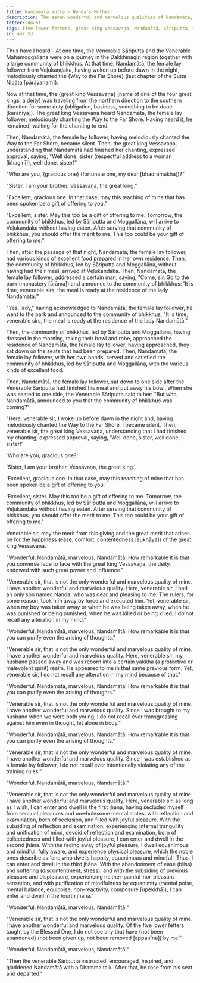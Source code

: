 ```yaml
---
title: Nandamātā sutta - Nanda's Mother
description: The seven wonderful and marvelous qualities of Nandamātā, a female lay follower.
fetter: doubt
tags: five lower fetters, great king Vessavaṇa, Nandamātā, Sāriputta, Moggallāna, jhana, an, an7
id: an7.53
---
```


Thus have I heard - At one time, the Venerable Sāriputta and the Venerable Mahāmoggallāna were on a journey in the Dakkhināgiri region together with a large community of bhikkhus. At that time, Nandamātā, the female lay follower from Veḷukaṇḍaka, having woken up before dawn in the night, melodiously chanted the \{Way to the Far Shore} (last chapter of the Sutta Nipāta [pārāyanaṁ]).

Now at that time, the \{great king Vessavaṇa} (name of one of the four great kings, a deity) was traveling from the northern direction to the southern direction for some duty (obligation, business, something to be done [karaṇīya]). The great king Vessavaṇa heard Nandamātā, the female lay follower, melodiously chanting the Way to the Far Shore. Having heard it, he remained, waiting for the chanting to end.

Then, Nandamātā, the female lay follower, having melodiously chanted the Way to the Far Shore, became silent. Then, the great king Vessavaṇa, understanding that Nandamātā had finished her chanting, expressed approval, saying, "Well done, sister (respectful address to a woman [bhaginī]), well done, sister!"

"Who are you, \{gracious one} (fortunate one, my dear [bhadramukhā])?"

"Sister, I am your brother, Vessavaṇa, the great king."

"Excellent, gracious one. In that case, may this teaching of mine that has been spoken be a gift of offering to you."

"Excellent, sister. May this too be a gift of offering to me. Tomorrow, the community of bhikkhus, led by Sāriputta and Moggallāna, will arrive to Veḷukaṇḍaka without having eaten. After serving that community of bhikkhus, you should offer the merit to me. This too could be your gift of offering to me."

Then, after the passage of that night, Nandamātā, the female lay follower, had various kinds of excellent food prepared in her own residence. Then, the community of bhikkhus, led by Sāriputta and Moggallāna, without having had their meal, arrived at Veḷukaṇḍaka. Then, Nandamātā, the female lay follower, addressed a certain man, saying, "Come, sir. Go to the park (monastery [ārāma]) and announce to the community of bhikkhus: 'It is time, venerable sirs, the meal is ready at the residence of the lady Nandamātā.'"

"Yes, lady," having acknowledged to Nandamātā, the female lay follower, he went to the park and announced to the community of bhikkhus, "It is time, venerable sirs, the meal is ready at the residence of the lady Nandamātā."

Then, the community of bhikkhus, led by Sāriputta and Moggallāna, having dressed in the morning, taking their bowl and robe, approached the residence of Nandamātā, the female lay follower; having approached, they sat down on the seats that had been prepared. Then, Nandamātā, the female lay follower, with her own hands, served and satisfied the community of bhikkhus, led by Sāriputta and Moggallāna, with the various kinds of excellent food.

Then, Nandamātā, the female lay follower, sat down to one side after the Venerable Sāriputta had finished his meal and put away his bowl. When she was seated to one side, the Venerable Sāriputta said to her: "But who, Nandamātā, announced to you that the community of bhikkhus was coming?"

"Here, venerable sir, I woke up before dawn in the night and, having melodiously chanted the Way to the Far Shore, I became silent. Then, venerable sir, the great king Vessavaṇa, understanding that I had finished my chanting, expressed approval, saying, 'Well done, sister, well done, sister!'

'Who are you, gracious one?'

'Sister, I am your brother, Vessavaṇa, the great king.'

'Excellent, gracious one. In that case, may this teaching of mine that has been spoken be a gift of offering to you.'

'Excellent, sister. May this too be a gift of offering to me. Tomorrow, the community of bhikkhus, led by Sāriputta and Moggallāna, will arrive to Veḷukaṇḍaka without having eaten. After serving that community of bhikkhus, you should offer the merit to me. This too could be your gift of offering to me.'

Venerable sir, may the merit from this giving and the great merit that arises be for the happiness (ease, comfort, contentedness [sukhāya]) of the great king Vessavaṇa.

"Wonderful, Nandamātā, marvelous, Nandamātā! How remarkable it is that you converse face to face with the great king Vessavaṇa, the deity, endowed with such great power and influence."

"Venerable sir, that is not the only wonderful and marvelous quality of mine. I have another wonderful and marvelous quality. Here, venerable sir, I had an only son named Nanda, who was dear and pleasing to me. The rulers, for some reason, took him away by force and executed him. Yet, venerable sir, when my boy was taken away or when he was being taken away, when he was punished or being punished, when he was killed or being killed, I do not recall any alteration in my mind."

"Wonderful, Nandamātā, marvelous, Nandamātā! How remarkable it is that you can purify even the arising of thoughts."

"Venerable sir, that is not the only wonderful and marvelous quality of mine. I have another wonderful and marvelous quality. Here, venerable sir, my husband passed away and was reborn into a certain yakkha (a protective or malevolent spirit) realm. He appeared to me in that same previous form. Yet, venerable sir, I do not recall any alteration in my mind because of that."

"Wonderful, Nandamātā, marvelous, Nandamātā! How remarkable it is that you can purify even the arising of thoughts."

"Venerable sir, that is not the only wonderful and marvelous quality of mine. I have another wonderful and marvelous quality. Since I was brought to my husband when we were both young, I do not recall ever transgressing against him even in thought, let alone in body."

"Wonderful, Nandamātā, marvelous, Nandamātā! How remarkable it is that you can purify even the arising of thoughts."

"Venerable sir, that is not the only wonderful and marvelous quality of mine. I have another wonderful and marvelous quality. Since I was established as a female lay follower, I do not recall ever intentionally violating any of the training rules."

"Wonderful, Nandamātā, marvelous, Nandamātā!"

"Venerable sir, that is not the only wonderful and marvelous quality of mine. I have another wonderful and marvelous quality. Here, venerable sir, as long as I wish, I can enter and dwell in the first jhāna, having secluded myself from sensual pleasures and unwholesome mental states, with reflection and examination, born of seclusion, and filled with joyful pleasure. With the subsiding of reflection and examination, experiencing internal tranquility and unification of mind, devoid of reflection and examination, born of collectedness and filled with joyful pleasure, I can enter and dwell in the second jhāna. With the fading away of joyful pleasure, I dwell equanimous and mindful, fully aware, and experience physical pleasure, which the noble ones describe as 'one who dwells happily, equanimous and mindful.' Thus, I can enter and dwell in the third jhāna. With the abandonment of ease (bliss) and suffering (discontentment, stress), and with the subsiding of previous pleasure and displeasure, experiencing neither-painful-nor-pleasant sensation, and with purification of mindfulness by equanimity (mental poise, mental balance, equipoise, non-reactivity, composure [upekkhā]), I can enter and dwell in the fourth jhāna."

"Wonderful, Nandamātā, marvelous, Nandamātā!"

"Venerable sir, that is not the only wonderful and marvelous quality of mine. I have another wonderful and marvelous quality. Of the five lower fetters taught by the Blessed One, I do not see any that have \{not been abandoned} (not been given up, not been removed [appahīna]) by me."

"Wonderful, Nandamātā, marvelous, Nandamātā!"

"Then the venerable Sāriputta instructed, encouraged, inspired, and gladdened Nandamātā with a Dhamma talk. After that, he rose from his seat and departed."